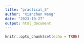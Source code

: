 ---
title: "practical_5"
author: "Xianchen Wang"
date: "2023-10-27"
output: html_document
---

```{r setup, include=FALSE}
knitr::opts_chunk$set(echo = TRUE)
```
